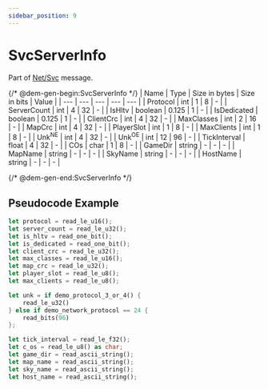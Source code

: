 ```yaml
---
sidebar_position: 9
---
```


# SvcServerInfo

Part of [Net/Svc](../netsvc) message.

{/* @dem-gen-begin:SvcServerInfo */}
| Name | Type | Size in bytes | Size in bits | Value |
| --- | --- | --- | --- | --- |
| Protocol | int | 1 | 8 | - |
| ServerCount | int | 4 | 32 | - |
| IsHltv | boolean | 0.125 | 1 | - |
| IsDedicated | boolean | 0.125 | 1 | - |
| ClientCrc | int | 4 | 32 | - |
| MaxClasses | int | 2 | 16 | - |
| MapCrc | int | 4 | 32 | - |
| PlayerSlot | int | 1 | 8 | - |
| MaxClients | int | 1 | 8 | - |
| Unk<sup title="New Engine">NE</sup> | int | 4 | 32 | - |
| Unk<sup title="Old Engine">OE</sup> | int | 12 | 96 | - |
| TickInterval | float | 4 | 32 | - |
| COs | char | 1 | 8 | - |
| GameDir | string | - | - | - |
| MapName | string | - | - | - |
| SkyName | string | - | - | - |
| HostName | string | - | - | - |

{/* @dem-gen-end:SvcServerInfo */}

## Pseudocode Example

```rust
let protocol = read_le_u16();
let server_count = read_le_u32();
let is_hltv = read_one_bit();
let is_dedicated = read_one_bit();
let client_crc = read_le_u32();
let max_classes = read_le_u16();
let map_crc = read_le_u32();
let player_slot = read_le_u8();
let max_clients = read_le_u8();

let unk = if demo_protocol_3_or_4() {
    read_le_u32()
} else if demo_network_protocol == 24 {
    read_bits(96)
};

let tick_interval = read_le_f32();
let c_os = read_le_u8() as char;
let game_dir = read_ascii_string();
let map_name = read_ascii_string();
let sky_name = read_ascii_string();
let host_name = read_ascii_string();
```
